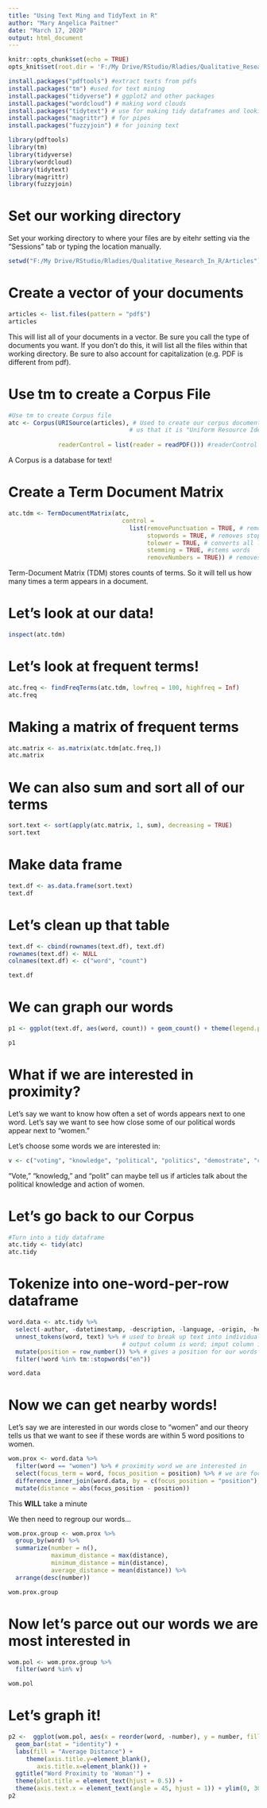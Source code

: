---
title: "Using Text Ming and TidyText in R"
author: "Mary Angelica Paitner"
date: "March 17, 2020"
output: html_document
---

```{r setup, include=FALSE}
knitr::opts_chunk$set(echo = TRUE)
opts_knit$set(root.dir = 'F:/My Drive/RStudio/Rladies/Qualitative_Research_In_R/Articles')

install.packages("pdftools") #extract texts from pdfs
install.packages("tm") #used for text mining
install.packages("tidyverse") # ggplot2 and other packages
install.packages("wordcloud") # making word clouds
install.packages("tidytext") # use for making tidy dataframes and looking at proximity
install.packages("magrittr") # for pipes
install.packages("fuzzyjoin") # for joining text

library(pdftools)
library(tm)
library(tidyverse)
library(wordcloud)
library(tidytext)
library(magrittr)
library(fuzzyjoin)
```

# Set our working directory

Set your working directory to where your files are by eitehr setting via the "Sessions" tab or typing the location manually.

```{r}
setwd("F:/My Drive/RStudio/Rladies/Qualitative_Research_In_R/Articles")
```

# Create a vector of your documents

```{r}
articles <- list.files(pattern = "pdf$")
articles
```

This will list all of your documents in a vector. Be sure you call the type of documents you want. If you don't do this, it will list all the files within that working directory. Be sure to also account for capitalization (e.g. PDF is different from pdf).


# Use tm to create a Corpus File

```{r}
#Use tm to create Corpus file
atc <- Corpus(URISource(articles), # Used to create our corpus document, URI Source - Tells 
                                  # us that it is "Uniform Resource Identifier" or that the                                    # vector files names are the sources
                
              readerControl = list(reader = readPDF())) #readerControl here is telling the                                                          # corpus which reader to use, and                                                           # here we are using PDFs

```

A Corpus is a database for text!


# Create a Term Document Matrix

```{r}
atc.tdm <- TermDocumentMatrix(atc,
                                control = 
                                  list(removePunctuation = TRUE, # removes punctuation
                                       stopwords = TRUE, # removes stop words (the, of, etc.)
                                       tolower = TRUE, # converts all letters to lowercase
                                       stemming = TRUE, #stems words
                                       removeNumbers = TRUE)) # removes numbers


```

Term-Document Matrix (TDM) stores counts of terms. So it will tell us how many times a term appears in a document.


# Let's look at our data!

```{r}
inspect(atc.tdm)

```


# Let's look at frequent terms!

```{r}

atc.freq <- findFreqTerms(atc.tdm, lowfreq = 100, highfreq = Inf)
atc.freq
```


# Making a matrix of frequent terms

```{r}
atc.matrix <- as.matrix(atc.tdm[atc.freq,]) 
atc.matrix
```


# We can also sum and sort all of our terms

```{r}
sort.text <- sort(apply(atc.matrix, 1, sum), decreasing = TRUE)
sort.text
```

# Make data frame

```{r}
text.df <- as.data.frame(sort.text)
text.df
```


# Let's clean up that table

```{r}
text.df <- cbind(rownames(text.df), text.df)
rownames(text.df) <- NULL
colnames(text.df) <- c("word", "count")

text.df

```


# We can graph our words

```{r}
p1 <- ggplot(text.df, aes(word, count)) + geom_count() + theme(legend.position="none") + theme(axis.text.x = element_text(angle = 45, hjust = 1)) + ggtitle("Word Count for Political Science Articles") + labs(y = "Word", x = "Count") + theme(plot.title = element_text(hjust = 0.5))

p1
```


# What if we are interested in proximity?

Let's say we want to know how often a set of words appears next to one word. Let's say we want to see how close some of our political words appear next to "women."

Let's choose some words we are interested in:

```{r}
v <- c("voting", "knowledge", "political", "politics", "demostrate", "congress", "senators", "participation")
```

"Vote," "knowledg," and "polit" can maybe tell us if articles talk about the political knowledge and action of women.


# Let's go back to our Corpus

```{r}
#Turn into a tidy dataframe
atc.tidy <- tidy(atc)
atc.tidy

```


# Tokenize into one-word-per-row dataframe

```{r}
word.data <- atc.tidy %>%
  select(-author, -datetimestamp, -description, -language, -origin, -heading, -id) %>%  # gets rid of columns we don't really care about
  unnest_tokens(word, text) %>% # used to break up text into individual tokens
                                # output column is word; imput column is text
  mutate(position = row_number()) %>% # gives a position for our words so we know how they are in relations to other words
  filter(!word %in% tm::stopwords("en"))

word.data

```


# Now we can get nearby words!

Let's say we are interested in our words close to "women" and our theory tells us that we want to see if these words are within 5 word positions to women.

```{r}
wom.prox <- word.data %>%
  filter(word == "women") %>% # proximity word we are interested in
  select(focus_term = word, focus_position = position) %>% # we are focused on word and the relative position
  difference_inner_join(word.data, by = c(focus_position = "position"), max_dist = 5) %>% # max distance from 5
  mutate(distance = abs(focus_position - position))

```

This **WILL** take a minute

We then need to regroup our words...

```{r}
wom.prox.group <- wom.prox %>%
  group_by(word) %>%
  summarize(number = n(),
            maximum_distance = max(distance),
            minimum_distance = min(distance),
            average_distance = mean(distance)) %>%
  arrange(desc(number))

wom.prox.group
```

# Now let's parce out our words we are most interested in

```{r}
wom.pol <- wom.prox.group %>%
  filter(word %in% v)

wom.pol
```


# Let's graph it!

```{r}
p2 <-  ggplot(wom.pol, aes(x = reorder(word, -number), y = number, fill = average_distance)) +
  geom_bar(stat = "identity") +
  labs(fill = "Average Distance") +
     theme(axis.title.y=element_blank(),
        axis.title.x=element_blank()) +
  ggtitle("Word Proximity to 'Woman'") +
  theme(plot.title = element_text(hjust = 0.5)) +
  theme(axis.text.x = element_text(angle = 45, hjust = 1)) + ylim(0, 30)
p2

```








